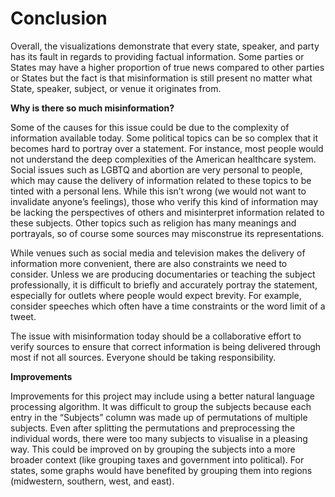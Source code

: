 # Conclusion

Overall, the visualizations demonstrate that every state, speaker, and party has its fault in regards to providing factual information. Some parties or States may have a higher proportion of true news compared to other parties or States but the fact is that misinformation is still present no matter what State, speaker, subject, or venue it originates from.

**Why is there so much misinformation?**

Some of the causes for this issue could be due to the complexity of information available today. Some political topics can be so complex that it becomes hard to portray over a statement. For instance, most people would not understand the deep complexities of the American healthcare system. Social issues such as LGBTQ and abortion are very personal to people, which may cause the delivery of information related to these topics to be tinted with a personal lens. While this isn't wrong (we would not want to invalidate anyone's feelings), those who verify this kind of information may be lacking the perspectives of others and misinterpret information related to these subjects. Other topics such as religion has many meanings and portrayals, so of course some sources may misconstrue its representations.

While venues such as social media and television makes the delivery of information more convenient, there are also constraints we need to consider. Unless we are producing documentaries or teaching the subject professionally, it is difficult to briefly and accurately portray the statement, especially for outlets where people would expect brevity. For example, consider speeches which often have a time constraints or the word limit of a tweet.

The issue with misinformation today should be a collaborative effort to verify sources to ensure that correct information is being delivered through most if not all sources. Everyone should be taking responsibility.


**Improvements**

Improvements for this project may include using a better natural language processing algorithm. It was difficult to group the subjects because each entry in the “Subjects” column was made up of permutations of multiple subjects. Even after splitting the permutations and preprocessing the individual words, there were too many subjects to visualise in a pleasing way. This could be improved on by grouping the subjects into a more broader context (like grouping taxes and government into political). For states, some graphs would have benefited by grouping them into regions (midwestern, southern, west, and east).